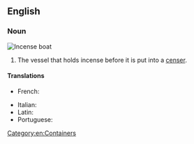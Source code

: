 ==English==

===Noun===
[[File:Museu Quinta das Cruzes, Funchal (8) - Oct 2010.jpg|thumb|Incense boat]]
{{en-noun}}

# The vessel that holds incense before it is put into a [[censer]].

====Translations====
{{trans-top|vessel for incense}}
* French: {{t+|fr|navette}}
{{trans-mid}}
* Italian: {{t+|it|navicella|f}}
* Latin: {{t|la|acerra|f}}
* Portuguese: {{t+|pt|naveta|f}}
{{trans-bottom}}

[[Category:en:Containers]]